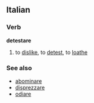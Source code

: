 ==Italian==
===Verb===
'''detestare'''

# to [[dislike]], to [[detest]], to [[loathe]]

===See also===
*[[abominare]]
*[[disprezzare]]
*[[odiare]]